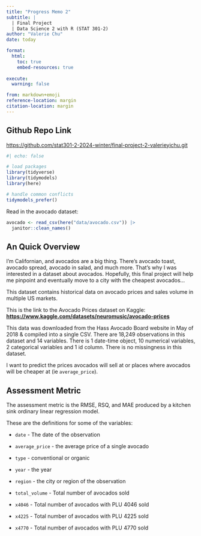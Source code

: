 ```yaml
---
title: "Progress Memo 2"
subtitle: |
  | Final Project 
  | Data Science 2 with R (STAT 301-2)
author: "Valerie Chu"
date: today

format:
  html:
    toc: true
    embed-resources: true
    
execute:
  warning: false

from: markdown+emoji 
reference-location: margin
citation-location: margin
---
```


::: {.callout-tip icon=false}

## Github Repo Link

[https://github.com/stat301-2-2024-winter/final-project-2-valerieyichu.git](https://github.com/stat301-2-2024-winter/final-project-2-valerieyichu.git)

:::


```r
#| echo: false

# load packages
library(tidyverse)
library(tidymodels)
library(here)

# handle common conflicts
tidymodels_prefer()

```

Read in the avocado dataset:
```r
avocado <- read_csv(here("data/avocado.csv")) |> 
  janitor::clean_names()

```

## An Quick Overview

I'm Californian, and avocados are a big thing. There's avocado toast, avocado spread, avocado in salad, and much more. That's why I was interested in a dataset about avocados. Hopefully, this final project will help me pinpoint and eventually move to a city with the cheapest avocados...

This dataset contains historical data on avocado prices and sales volume in multiple US markets.

This is the link to the Avocado Prices dataset on Kaggle:
**[https://www.kaggle.com/datasets/neuromusic/avocado-prices](https://www.kaggle.com/datasets/neuromusic/avocado-prices)**

This data was downloaded from the Hass Avocado Board website in May of 2018 & compiled into a single CSV. There are 18,249 observations in this dataset and 14 variables. There is 1 date-time object, 10 numerical variables, 2 categorical variables and 1 id column. There is no missingness in this dataset. 

I want to predict the prices avocados will sell at or places where avocados will be cheaper at (ie `average_price`). 

::: {.callout-tip icon="false"}
## Assessment Metric

The assessment metric is the RMSE, RSQ, and MAE produced by a kitchen sink ordinary linear regression model. 

:::

These are the definitions for some of the variables: 

- `date` - The date of the observation

- `average_price` - the average price of a single avocado

- `type` - conventional or organic

- `year` - the year

- `region` - the city or region of the observation

- `total_volume` - Total number of avocados sold

- `x4046` - Total number of avocados with PLU 4046 sold

- `x4225` - Total number of avocados with PLU 4225 sold

- `x4770` - Total number of avocados with PLU 4770 sold



## 